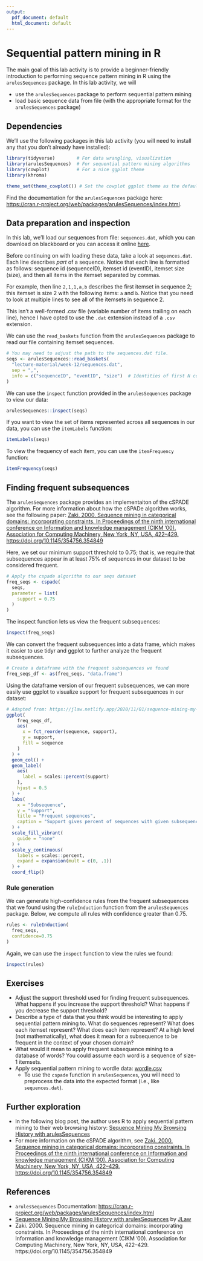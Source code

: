 ```yaml
---
output:
  pdf_document: default
  html_document: default
---
```


# Sequential pattern mining in R

The main goal of this lab activity is to provide a beginner-friendly introduction to performing sequence pattern mining in R using the `arulesSequences` package.
In this lab activity, we will

- use the `arulesSequences` package to perform sequential pattern mining
- load basic sequence data from file (with the appropriate format for the `arulesSequences` package)

## Dependencies

We'll use the following packages in this lab activity (you will need to install any that you don't already have installed):

```r
library(tidyverse)        # For data wrangling, visualization
library(arulesSequences)  # For sequential pattern mining algorithms
library(cowplot)          # For a nice ggplot theme
library(khroma)

theme_set(theme_cowplot()) # Set the cowplot ggplot theme as the default.
```

Find the documentation for the `arulesSequences` package here: <https://cran.r-project.org/web/packages/arulesSequences/index.html>.

## Data preparation and inspection

In this lab, we'll load our sequences from file: `sequences.dat`, which you can download on blackboard or you can access it online [here](https://raw.githubusercontent.com/amlalejini/gvsu-cis635-2022f/main/lecture-material/week-12/sequences.dat).

Before continuing on with loading these data, take a look at `sequences.dat`.
Each line describes _part_ of a sequence.
Notice that each line is formatted as follows:
sequence id (sequenceID), itemset id (eventID), itemset size (size), and then all items in the itemset separated by commas.

For example, then line `2,1,1,a,b` describes the first itemset in sequence 2; this itemset is size 2 with the following items: `a` and `b`.
Notice that you need to look at multiple lines to see all of the itemsets in sequence 2.

This isn't a well-formed .csv file (variable number of items trailing on each line), hence I have opted to use the `.dat` extension instead of a `.csv` extension.

We can use the `read_baskets` function from the `arulesSequences` package to read our file containing itemset sequences.

```r
# You may need to adjust the path to the sequences.dat file.
seqs <- arulesSequences::read_baskets(
  "lecture-material/week-12/sequences.dat",
  sep = ",",
  info = c("sequenceID", "eventID", "size")  # Identities of first N columns
)
```

We can use the `inspect` function provided in the `arulesSequences` package to view our data:

```r
arulesSequences::inspect(seqs)
```

If you want to view the set of items represented across all sequences in our data, you can use the `itemLabels` function:

```r
itemLabels(seqs)
```

To view the frequency of each item, you can use the `itemFrequency` function:

```r
itemFrequency(seqs)
```

## Finding frequent subsequences

The `arulesSequences` package provides an implementaiton of the cSPADE algorithm.
For more information about how the cSPADe algorithm works, see the following paper:
[Zaki. 2000. Sequence mining in categorical domains: incorporating constraints. In Proceedings of the ninth international conference on Information and knowledge management (CIKM '00). Association for Computing Machinery, New York, NY, USA, 422–429. https://doi.org/10.1145/354756.354849](https://doi.org/10.1145/354756.354849)

Here, we set our minimum support threshold to 0.75; that is, we require that subsequences appear in at least 75% of sequences in our dataset to be considered frequent.

```r
# Apply the cspade algorithm to our seqs dataset
freq_seqs <- cspade(
  seqs,
  parameter = list(
    support = 0.75
  )
)
```

The inspect function lets us view the frequent subsequences:

```r
inspect(freq_seqs)
```

We can convert the frequent subsequences into a data frame, which makes it easier to use tidyr and ggplot to further analyze the frequent subsequences.

```r
# Create a dataframe with the frequent subsequences we found
freq_seqs_df <- as(freq_seqs, "data.frame")
```

Using the dataframe version of our frequent subsequences, we can more easily use ggplot to visualize support for frequent subsequences in our dataset:

```r
# Adapted from: https://jlaw.netlify.app/2020/11/01/sequence-mining-my-browsing-history-with-arulessequences/
ggplot(
    freq_seqs_df,
    aes(
      x = fct_reorder(sequence, support),
      y = support,
      fill = sequence
    )
  ) +
  geom_col() +
  geom_label(
    aes(
      label = scales::percent(support)
    ),
    hjust = 0.5
  ) +
  labs(
    x = "Subsequence",
    y = "Support",
    title = "Frequent sequences",
    caption = "Support gives percent of sequences with given subsequence"
  ) +
  scale_fill_vibrant(
    guide = "none"
  ) +
  scale_y_continuous(
    labels = scales::percent,
    expand = expansion(mult = c(0, .1))
  ) +
  coord_flip()
```

### Rule generation

We can generate high-confidence rules from the frequent subsequences that we found using the `ruleInduction` function from the `arulesSequences` package.
Below, we compute all rules with confidence greater than 0.75.

```r
rules <- ruleInduction(
  freq_seqs,
  confidence=0.75
)
```

Again, we can use the `inspect` function to view the rules we found:

```r
inspect(rules)
```

## Exercises

- Adjust the support threshold used for finding frequent subsequences.
  What happens if you increase the support threshold? What happens if you decrease the support threshold?
- Describe a type of data that you think would be interesting to apply sequential pattern mining to.
  What do sequences represent? What does each itemset represent? What does each item represent? At a high level (not mathematically), what does it mean for a subsequence to be frequent in the context of your chosen domain?
- What would it mean to apply frequent subsequence mining to a database of words?
  You could assume each word is a sequence of size-1 itemsets.
- Apply sequential pattern mining to wordle data: [wordle.csv]([here](https://raw.githubusercontent.com/amlalejini/gvsu-cis635-2022f/main/lecture-material/week-12/wordle.csv))
  - To use the `cspade` function in `arulesSequences`, you will need to preprocess the data into the expected format (i.e., like `sequences.dat`).

## Further exploration

- In the following blog post, the author uses R to apply sequential pattern mining to their web browsing history: [Sequence Mining My Browsing History with arulesSequences](https://jlaw.netlify.app/2020/11/01/sequence-mining-my-browsing-history-with-arulessequences/)
- For more information on the cSPADE algorithm, see [Zaki. 2000. Sequence mining in categorical domains: incorporating constraints. In Proceedings of the ninth international conference on Information and knowledge management (CIKM '00). Association for Computing Machinery, New York, NY, USA, 422–429. https://doi.org/10.1145/354756.354849](https://doi.org/10.1145/354756.354849)

## References

- `arulesSequences` Documentation: <https://cran.r-project.org/web/packages/arulesSequences/index.html>
- [Sequence Mining My Browsing History with arulesSequences](https://jlaw.netlify.app/2020/11/01/sequence-mining-my-browsing-history-with-arulessequences/) by [JLaw](https://jlaw.netlify.app/)
- Zaki. 2000. Sequence mining in categorical domains: incorporating constraints. In Proceedings of the ninth international conference on Information and knowledge management (CIKM '00). Association for Computing Machinery, New York, NY, USA, 422–429. https://doi.org/10.1145/354756.354849
